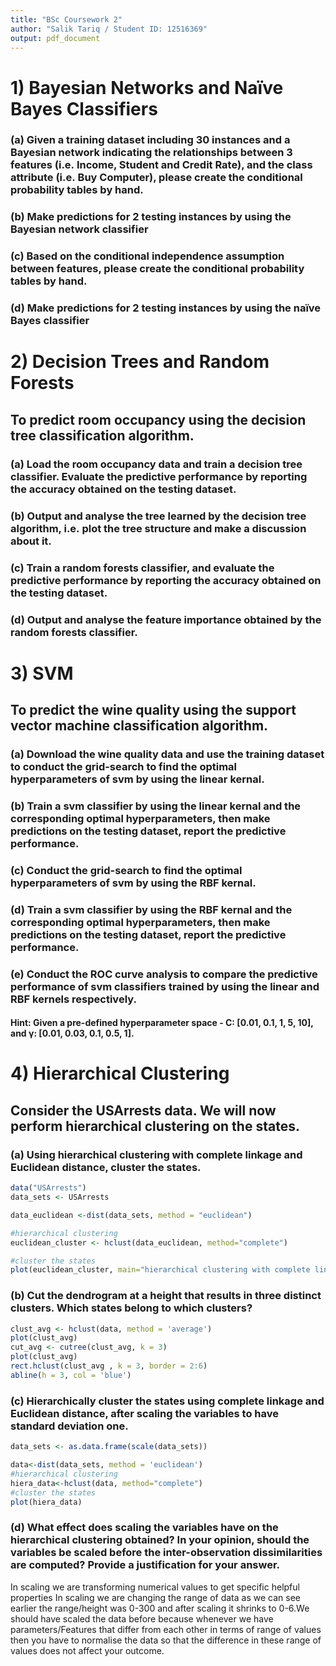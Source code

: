 ```yaml
---
title: "BSc Coursework 2"
author: "Salik Tariq / Student ID: 12516369"
output: pdf_document
---
```

# 1)	Bayesian Networks and Naïve Bayes Classifiers


### (a) Given a training dataset including 30 instances and a Bayesian network indicating the relationships between 3 features (i.e. Income, Student and Credit Rate), and the class attribute (i.e. Buy Computer), please create the conditional probability tables by hand.



### (b) Make predictions for 2 testing instances by using the Bayesian network classifier



### (c) Based on the conditional independence assumption between features, please create the conditional probability tables by hand.



### (d) Make predictions for 2 testing instances by using the naïve Bayes classifier



# 2) Decision Trees and Random Forests
## To predict room occupancy using the decision tree classification algorithm.

### (a) Load the room occupancy data and train a decision tree classifier. Evaluate the predictive performance by reporting the accuracy obtained on the testing dataset.


### (b) Output and analyse the tree learned by the decision tree algorithm, i.e. plot the tree structure and make a discussion about it.


### (c) Train a random forests classifier, and evaluate the predictive performance by reporting the accuracy obtained on the testing dataset.


### (d) Output and analyse the feature importance obtained by the random forests classifier.



# 3) SVM
## To predict the wine quality using the support vector machine classification algorithm.

### (a) Download the wine quality data and use the training dataset to conduct the grid-search to find the optimal hyperparameters of svm by using the linear kernal.


### (b) Train a svm classifier by using the linear kernal and the corresponding optimal hyperparameters, then make predictions on the testing dataset, report the predictive performance.


### (c) Conduct the grid-search to find the optimal hyperparameters of svm by using the RBF kernal.


### (d) Train a svm classifier by using the RBF kernal and the corresponding optimal hyperparameters, then make predictions on the testing dataset, report the predictive performance.


### (e) Conduct the ROC curve analysis to compare the predictive performance of svm classifiers trained by using the linear and RBF kernels respectively.
#### Hint: Given a pre-defined hyperparameter space - C: [0.01, 0.1, 1, 5, 10], and γ: [0.01, 0.03, 0.1, 0.5, 1].


# 4) Hierarchical Clustering
## Consider the USArrests data. We will now perform hierarchical clustering on the states.


### (a) Using hierarchical clustering with complete linkage and Euclidean distance, cluster the states.

```r
data("USArrests")
data_sets <- USArrests 

data_euclidean <-dist(data_sets, method = "euclidean")

#hierarchical clustering
euclidean_cluster <- hclust(data_euclidean, method="complete")

#cluster the states
plot(euclidean_cluster, main="hierarchical clustering with complete linkage and Euclidean distance")


```




### (b) Cut the dendrogram at a height that results in three distinct clusters. Which states belong to which clusters?

```r
clust_avg <- hclust(data, method = 'average')
plot(clust_avg)
cut_avg <- cutree(clust_avg, k = 3)
plot(clust_avg)
rect.hclust(clust_avg , k = 3, border = 2:6)
abline(h = 3, col = 'blue')
```


### (c) Hierarchically cluster the states using complete linkage and Euclidean distance, after scaling the variables to have standard deviation one.

```r
data_sets <- as.data.frame(scale(data_sets))

data<-dist(data_sets, method = 'euclidean')
#hierarchical clustering
hiera_data<-hclust(data, method="complete")
#cluster the states
plot(hiera_data)

```

### (d) What effect does scaling the variables have on the hierarchical clustering obtained? In your opinion, should the variables be scaled before the inter-observation dissimilarities are computed? Provide a justification for your answer.

In scaling we are transforming numerical values to get specific helpful properties In scaling we are changing 
the range of data as we can see earlier the range/height  was 0-300 and after scaling it shrinks to 0-6.We should have 
scaled the data before because whenever we have  parameters/Features that differ from each other in terms of range of values 
then you have to normalise the data so that the difference in these range of values does not affect your outcome.

